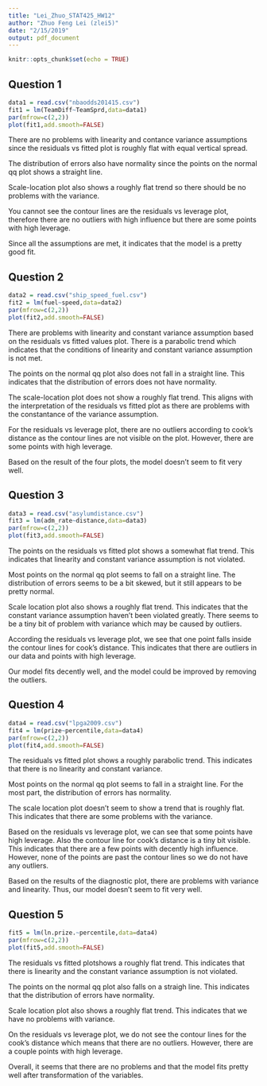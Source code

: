 ```yaml
---
title: "Lei_Zhuo_STAT425_HW12"
author: "Zhuo Feng Lei (zlei5)"
date: "2/15/2019"
output: pdf_document
---
```


```r
knitr::opts_chunk$set(echo = TRUE)
```

## Question 1 
```r
data1 = read.csv("nbaodds201415.csv")
fit1 = lm(TeamDiff~TeamSprd,data=data1)
par(mfrow=c(2,2))
plot(fit1,add.smooth=FALSE)
```
There are no problems with linearity and contance variance assumptions since the residuals vs fitted plot is roughly flat with equal vertical spread.

The distribution of errors also have normality since the points on the normal qq plot shows a straight line. 

Scale-location plot also shows a roughly flat trend so there should be no problems with the variance. 

You cannot see the contour lines are the residuals vs leverage plot, therefore there are no outliers with high influence but there are some points with high leverage.

Since all the assumptions are met, it indicates that the model is a pretty good fit.

## Question 2 
```r
data2 = read.csv("ship_speed_fuel.csv")
fit2 = lm(fuel~speed,data=data2)
par(mfrow=c(2,2))
plot(fit2,add.smooth=FALSE)
```

There are problems with linearity and constant variance assumption based on the residuals vs fitted values plot. There is a parabolic trend which indicates that the conditions of linearity and constant variance assumption is not met.

The points on the normal qq plot also does not fall in a straight line. This indicates that the distribution of errors does not have normality. 

The scale-location plot does not show a roughly flat trend. This aligns with the interpretation of the residuals vs fitted plot as there are problems with the constantance of the variance assumption.

For the residuals vs leverage plot, there are no outliers according to cook's distance as the contour lines are not visible on the plot. However, there are some points with high leverage.

Based on the result of the four plots, the model doesn't seem to fit very well.

## Question 3 
```r
data3 = read.csv("asylumdistance.csv")
fit3 = lm(adm_rate~distance,data=data3)
par(mfrow=c(2,2))
plot(fit3,add.smooth=FALSE)
```
The points on the residuals vs fitted plot shows a somewhat flat trend. This indicates that linearity and  constant variance assumption is not violated.

Most points on the normal qq plot seems to fall on a straight line. The distribution of errors seems to be a bit skewed, but it still appears to be pretty normal.

Scale location plot also shows a roughly flat trend. This indicates that the constant variance assumption haven't been violated greatly. There seems to be a tiny bit of problem with variance which may be caused by outliers.

According the residuals vs leverage plot, we see that one point falls inside the contour lines for cook's distance. This indicates that there are outliers in our data and points with high leverage.

Our model fits decently well, and the model could be improved by removing the outliers.

## Question 4 
```r
data4 = read.csv("lpga2009.csv")
fit4 = lm(prize~percentile,data=data4)
par(mfrow=c(2,2))
plot(fit4,add.smooth=FALSE)
```
The residuals vs fitted plot shows a roughly parabolic trend. This indicates that there is no linearity and constant variance.

Most points on the normal qq plot seems to fall in a straight line. For the most part, the distribution of errors has normality.

The scale location plot doesn't seem to show a trend that is roughly flat. This indicates that there are some problems with the variance. 

Based on the residuals vs leverage plot, we can  see that some points have high leverage. Also the contour line for cook's distance is a tiny bit visible. This indicates that there are a few points with decently high influence. However, none of the points are past the contour lines so we do not have any outliers.

Based on the results of the diagnostic plot, there are problems with variance and linearity. Thus, our model doesn't seem to fit very well.


## Question 5
```r
fit5 = lm(ln.prize.~percentile,data=data4)
par(mfrow=c(2,2))
plot(fit5,add.smooth=FALSE)
```
The residuals vs fitted plotshows a roughly flat trend. This indicates that there is linearity and the constant variance assumption is not violated.

The points on the normal qq plot also falls on a straigh line. This indicates that the distribution of errors have normality.

Scale location plot also shows a roughly flat trend. This indicates that we have no problems with variance.

On the residuals vs leverage plot, we do not see the contour lines for  the cook's distance which means that there are no outliers. However, there are a couple points with high leverage.

Overall, it seems that there are no problems and that the model fits pretty well after transformation of the variables. 
